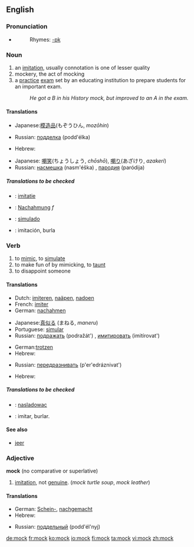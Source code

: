 ==English==

===Pronunciation===
*{{audio|en-us-mock.ogg|Audio (US)}}
*:Rhymes: [[Rhymes:English:-ɒk|-ɒk]]

=== Noun ===
{{en-noun}}
# an [[imitation]], usually connotation is one of lesser quality
# mockery, the act of mocking
# a [[practice]] [[exam]] set by an educating institution to prepare students for an important exam.
#: ''He got a B in his History mock, but improved to an A in the exam.''

==== Translations ====
{{trans-top|an imitation}}
*Japanese:[[模造品]](もぞうひん, ''mozōhin'')
{{trans-mid}}
*Russian: [[подделка]] (podd'élka) {{f}}
{{trans-bottom}}

{{trans-top|act of mocking}}
*Hebrew: {{he-translation|סניטה|snitá}} {{f}}
{{trans-mid}}
*Japanese: [[嘲笑]](ちょうしょう, ''chōshō''), [[嘲り]](あざけり, ''azakeri'')
*Russian: [[насмешка]] (nasm'éška) {{f}}, [[пародия]] (paródija) {{f}}
{{trans-bottom}}

{{trans-top|a school exam}}
{{trans-mid}}
{{trans-bottom}}

===== Translations to be checked =====
{{checktrans}}
*{{ttbc|Dutch}}: [[imitatie]]
*{{ttbc|German}}: [[Nachahmung]] ''f''
*{{ttbc|Portuguese}}: [[simulado]]
*{{ttbc|Spanish}}: imitación, burla

=== Verb ===
{{en-verb}}

# to [[mimic]], to [[simulate]]
# to make fun of by mimicking, to [[taunt]]
# to disappoint someone

==== Translations ====
{{trans-top|to mimic}}
*Dutch: [[imiteren]], [[naäpen]], [[nadoen]]
*French: [[imiter]]
*German: [[nachahmen]]
{{trans-mid}}
*Japanese:[[真似る]] (まねる, ''maneru'')
*Portuguese: [[simular]]
*Russian: [[подражать]] (podražát') {{impf}}, [[имитировать]] (imitírovat') {{impf}}
{{trans-bottom}}

{{trans-top|to taunt}}
*German:[[trotzen]]
*Hebrew: {{he-translation|לסנוט|lisnót}}
{{trans-mid}}
*Russian: [[передразнивать]] (p'er'edráznivat') {{impf}}
{{trans-bottom}}

{{trans-top|to disappoint someone}}
*Hebrew: {{he-translation|לאכזב|le`akhzév}}
{{trans-mid}}
{{trans-bottom}}

===== Translations to be checked =====
{{checktrans}}
*{{ttbc|Polish}}: [[nasladowac]]
*{{ttbc|Spanish}}: imitar, burlar.

==== See also ====
*[[jeer]]

=== Adjective ===
'''mock''' (no comparative or superlative)

# [[imitation]], not [[genuine]].  (''mock turtle soup'', ''mock leather'')

==== Translations ====
{{trans-top|imitation, not genuine}}
*German: [[Schein-]], [[nachgemacht]]
*Hebrew: {{he-translation|-דמה|-déme}}
{{trans-mid}}
*Russian: [[поддельный]] (podd'él'nyj) 
{{trans-bottom}}

[[de:mock]]
[[fr:mock]]
[[ko:mock]]
[[io:mock]]
[[fi:mock]]
[[ta:mock]]
[[vi:mock]]
[[zh:mock]]